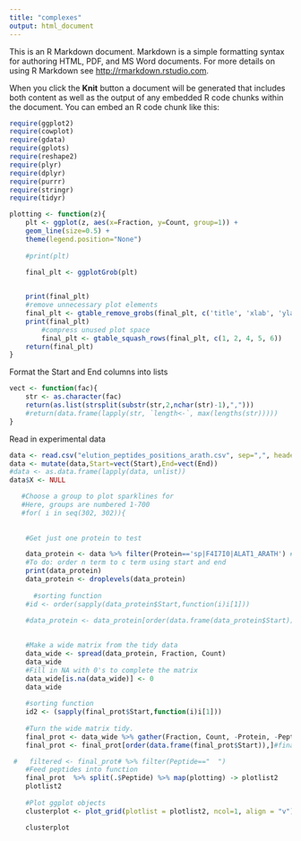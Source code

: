 ```yaml
---
title: "complexes"
output: html_document
---
```


This is an R Markdown document. Markdown is a simple formatting syntax for authoring HTML, PDF, and MS Word documents. For more details on using R Markdown see <http://rmarkdown.rstudio.com>.

When you click the **Knit** button a document will be generated that includes both content as well as the output of any embedded R code chunks within the document. You can embed an R code chunk like this:

```r
require(ggplot2)
require(cowplot)
require(gdata)
require(gplots)
require(reshape2)
require(plyr)
require(dplyr)
require(purrr)
require(stringr)
require(tidyr)
```






```r


plotting <- function(z){
    plt <- ggplot(z, aes(x=Fraction, y=Count, group=1)) +
    geom_line(size=0.5) +
    theme(legend.position="None")
    
    #print(plt)
    
    final_plt <- ggplotGrob(plt)


    print(final_plt)
    #remove unnecessary plot elements
    final_plt <- gtable_remove_grobs(final_plt, c('title', 'xlab', 'ylab', 'axis-b','axis-l'))
    print(final_plt)
        #compress unused plot space
        final_plt <- gtable_squash_rows(final_plt, c(1, 2, 4, 5, 6))
    return(final_plt)
}


```

Format the Start and End columns into lists
```r
vect <- function(fac){
    str <- as.character(fac)
    return(as.list(strsplit(substr(str,2,nchar(str)-1),",")))
    #return(data.frame(lapply(str, `length<-`, max(lengths(str)))))
}
```

Read in experimental data
```r
data <- read.csv("elution_peptides_positions_arath.csv", sep=",", header=TRUE)
data <- mutate(data,Start=vect(Start),End=vect(End))
#data <- as.data.frame(lapply(data, unlist))
data$X <- NULL
```




```r

   #Choose a group to plot sparklines for
   #Here, groups are numbered 1-700
   #for( i in seq(302, 302)){
    
 
    #Get just one protein to test

    data_protein <- data %>% filter(Protein=='sp|F4I7I0|ALAT1_ARATH') #Find the caspase ENS Id for a good example of split peptides
    #To do: order n term to c term using start and end
    print(data_protein)
    data_protein <- droplevels(data_protein)
    
      #sorting function
    #id <- order(sapply(data_protein$Start,function(i)i[1]))
    
    #data_protein <- data_protein[order(data.frame(data_protein$Start)),]

    
    #Make a wide matrix from the tidy data
    data_wide <- spread(data_protein, Fraction, Count)
    data_wide
    #Fill in NA with 0's to complete the matrix
    data_wide[is.na(data_wide)] <- 0
    data_wide
    
    #sorting function
    id2 <- (sapply(final_prot$Start,function(i)i[1]))
    
    #Turn the wide matrix tidy. 
    final_prot <- data_wide %>% gather(Fraction, Count, -Protein, -Peptide, -Start, -End, -Length, -Sequence)
    final_prot <- final_prot[order(data.frame(final_prot$Start)),]#final_prot$Start[1]),]

 #   filtered <- final_prot# %>% filter(Peptide=="  ")
    #Feed peptides into function
    final_prot  %>% split(.$Peptide) %>% map(plotting) -> plotlist2
    plotlist2
    
    #Plot ggplot objects
    clusterplot <- plot_grid(plotlist = plotlist2, ncol=1, align = "v")

    clusterplot

```

